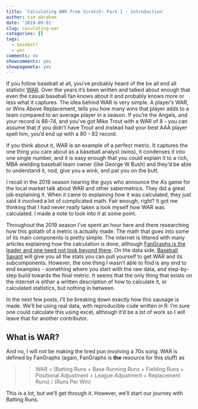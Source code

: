 ```yaml
---
title: 'Calculating WAR from Scratch: Part 1 - Introduction'
author: tim abraham
date: '2019-09-01'
slug: caculating-war
categories: []
tags:
  - baseball
  - war
comments: no
showcomments: yes
showpagemeta: yes
---
```


If you follow baseball at all, you've probably heard of the be all end all statistic [WAR](https://library.fangraphs.com/misc/war/). Over the years it's been written and talked about enough that even the casual baseball fan knows about it and probably knows more or less what it captures. The idea behind WAR is very simple. A player's WAR, or Wins Above Replacement, tells you how many wins that player adds to a team compared to an average player in a season. If you're the Angels, and your record is 88-74, and you've got Mike Trout with a WAR of 8 - you can assume that if you didn't have Trout and instead had your best AAA player spell him, you'd end up with a 80 - 82 record.

If you think about it, WAR is an example of a perfect metric. It captures the one thing you care about as a baseball analyst (wins), it condenses it into one single number, and it is easy enough that you could explain it to a rich, MBA wielding baseball team owner (like George W Bush) and they'd be able to understand it, nod, give you a wink, and pat you on the butt. 

I recall in the 2019 season hearing the guys who announce the A's game for the local market talk about WAR and other sabermetrics. They did a great job explaining it. When it came to explaining *how* it was calculated, they just said it involved a lot of complicated math. Fair enough, right? It got me thinking that I had never really taken a look myself how WAR was calculated. I made a note to look into it at some point. 

Throughout the 2019 season I've spent an hour here and there researching how this goliath of a metric is actually made. The math that goes into some of its main components is pretty simple. The internet is littered with many articles explaining how the calculation is done, although [FanGraphs is the leader and one need not look beyond there](https://library.fangraphs.com/calculating-position-player-war-a-complete-example/). On the data side, [Baseball Savant](https://baseballsavant.mlb.com/) will give you all the stats you can pull yourself to get WAR and its subcomponents. However, the one thing I wasn't able to find is any end to end examples - something where you start with the raw data, and step-by-step build towards the final metric. It seems that the only thing that exists on the internet is either a written description of how to calculate it, or calculated statistics, but nothing in between. 

In the next few posts, I'll be breaking down exactly how this sausage is made. We'll be using real data, with reproducible code written in R. I'm sure one could calculate this using excel, although it'd be a lot of work so I will leave that for another contributor. 

## What is WAR? 

And no, I will not be making the tired pun involving a 70s song. WAR is defined by FanGraphs (again, FanGraphs is **the** resource for this stuff) as

>> WAR = (Batting Runs + Base Running Runs + Fielding Runs + Positional Adjustment + League Adjustment + Replacement Runs) / (Runs Per Win) 

This is a lot, but we'll get through it. However, we'll start our journey with Batting Runs. 

